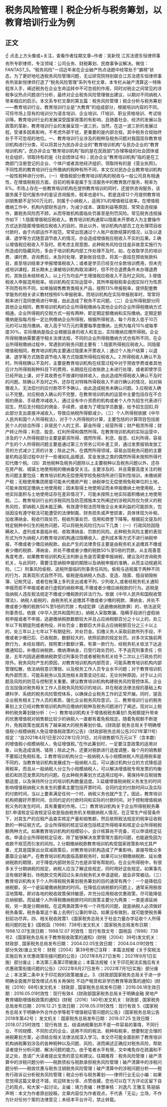 # 税务风险管理丨税企分析与税务筹划，以教育培训行业为例
## 正文
☝ 点击上方头像或+关注，查看作者往期文章~作者：吴新悦 江苏法德东恒律师事务所专职律师，专注领域：公司业务、财税筹划、民商事争议解决。微信：FANTAST_5。“税务风险”一词近年来在企业破产热点话题中经常处于“霸榜”状态，为了更好地吃透税务风险管理问题，无讼研究院特别联合江苏法德东恒律师事务所吴新悦律师打造了“税务风险管理”系列专栏文章，本专栏从破产清算这一特殊程序入手，阐述税务在企业生命运转中不可忽视的作用，同时对税企之间常见的涉税争议热点问题进行分析，最终对企业税务风险管理做出建议，以期对不同纳税人带来相应的启示。本文系专栏文章的第五篇：税务风险管理丨税企分析与税务筹划——教育培训行业。教育培训行业是“大教育”的组成部分，根据培训内容的不同，可将市场上现有的培训分为语言培训、企业培训、IT培训、职业资格培训、考试培训等。教育培训行业的发展深受国家政策的有影响，且随着社会、经济的发展以及政策的革新，教育培训行业的发展呈现一波三折。当然，在这一波三折的发展过程，受诸多因素影响，不考虑外部干扰，更重要的是内部合规，其中税务合规始终处于不可忽视的地位。一、教育培训行业涉及的税种及税务问题对我国现存教育培训机构进行分类，可以将其分为民办非企业的“教育培训机构”与民办企业的“教育培训机构”。民办非企业“教育培训机构”指的是在民政部门办理等级的社会团体或社会组织，领取持有的是《社会团体证书》；民办企业“教育培训机构”指的是在工商部门注册登记的企业、个体户或者其他经济组织，领取持有的是《营业执照》。不同性质的教育培训行业所缴纳的税种有所不同，本文仅对民办企业教育培训机构一般性税种进行分析。（一）增值税部分教育培训机构的税收与一般公司具有相通性，在增值税税目方面，目前的税率是属于生活服务中的教育医疗服务，税率为6%。市场上存在一些教育培训机构在提供教育培训的同时，还提供咨询服务，该服务属于现代服务中的鉴证咨询服务，税率也是6%。若是连续12个月提供教育培训销售额不足500万元的，则属于小纳税人，适用3%的增值税征收率。在增值税缴纳工作中，机构内部财务运作，为减少成本、谋取利益等原因，常常会违规操作，置税务风险而不顾，从而导致机构面临处罚甚至是刑罚风险。常见税务违规操作如下：1.隐匿增值税应税收入。教育培训机构通常以隐匿未开票收入为主要操作方式达到隐匿增值税应税收入的目的，除此以外，培训机构内部员工在处理项目收付款时，由于内部运作不规范，常常出现通过个人账户收款结算的情况，以及以退课、退学等方式随意调节收入的情况，亦会造成增值税应税收入不实的后果。2.确认增值税应税收入不及时。若考虑主观意图，此种税务风险往往是非故意实施行为所造成的隐藏风险，多由于培训机构内部工作处理不及时，如，在收取学员的培训费、课时费、咨询费后，未及时处理、更新账目信息，将其一直挂在预收账款科目，直至培训结束才申报增值税收入；或者是学员已经支付全款培训费用，但未完成培训课程，其长期未上课被培训机构取消课时，但不符合退费条件未办理退费的，其账目未结转收入，以上行为均会产生增值税应税收入不及时之风险。3.增值税收入申报混用税率。培训机构在实际运营中，其所申报税税率会因实际行为性质不同而有所不同，如单独销售教育类相关产品，按照13%申报税率，提供配套教学服务的相关讲义教材按照6%申报税率。而培训机构在实际申报税率时，常常将税率进行混同使用进行申报，由此造成了税务不实问题。（二）企业所得税部分同其他企业相同，教育培训机构的企业所得税缴纳与其他企业的企业所得税缴纳方式相通，企业所得税的交税方式一般有两种，即定期定额缴纳和实际缴纳。定期定额缴纳是指每月按一定比例缴纳企业所得税，根据所得税法，每个月收入低于10万元的可以按月缴纳，收入高于10万元的需要每季度缴纳，比例为每月10%或每季度30%。实际缴纳是指企业根据自身的收入和支出，实际缴纳应缴所得税。企业所得税缴纳需要遵守相关法律法规，不同的企业所得税缴纳方式也有所不同，在企业所得税缴纳过程中，常遇到的税务问题主要有：1.隐匿所得税应税收入。同隐匿增值税相同，教育培训机构主要通过隐匿未开票收入；通过个人账户结算；以退课、退学等方式随意调节收入等方式隐匿所得税应税收入。2.所得税收入确认不及时。所得税确认不及时，主要是教育培训机构在经营过程中对于预收学费或者其他应计为所得税税种科目下的费用，长期挂在应收账款上未进行处理，或者即使学员已经开始上课，对于其收费也不按课时结转收入，由此造成所得税收入确认不及时的问题。除确认不及时之外，还存在对特殊所得税收入不进行确认的情况，如对捐赠收入、无法偿付的应付款项不予确认，由此造成税务未确认问题。3.应税收入确认不完整。对应税收入确认的不完整，在教育培训机构的运营中主要包括存在不合规的佣金、手续费冲减收入，通过没有中介资质的机构或者个人作为招生代表进行招生，然后支付相应的佣金、手续费，或者为了增加学员数量，给予招生回扣,将此部分支出直接冲减收入，导致应纳税所得额减少。（三）个人所得税依据《中华人民共和国个人所得税法》，对于个人所得税的计算，主要包括的计算项目包括居民个人的综合所得；非居民个人的工资、薪金所得；经营所得；财产租赁所得；财产转让所得；利息、股息、红利所得和偶然所得。在教育培训机构的实际运营中，涉及的个人所得税部分主要是薪资所得、偶然所得、利息、股息、红利所得，容易产生的个人所得税问题主要是通过第三方劳务公司补差工资，通过发票报销发放工资的方式减少工资的计发；除此之外，在偶然所得领域，容易出现税务问题的主要是机构运营过程中对于一些诸如礼品赠送、奖金发放之类的偶然所得未按照所得代扣代缴个税。（四）其他税种及税务问题除以上主要税种以及税务问题以外，还存在房产税、城镇土地使用税的缴纳备受关注。主要涉及的、并且需要高度关注的税务问题主要包括：教育培训机构无偿使用学校免税场所进行营利性培训，未缴纳房产税；无租使用集团房屋可能未代缴房产税；纳税单位无偿使用免税单位的土地，可能未按规定缴纳土地使用税；因未取得土地使用证而未申报缴纳土地使用税，土地实际面积与土地使用证存在差异情况下，可能未按照土地实际面积缴纳土地使用税。二、教育培训行业的涉税风险及防范措施本文所阐述的涉税风险仅为侠义的税务风险，即纳税人因未能正确、有效遵守税法而导致企业未来利益的可能损失，包括因没有遵守税法可能遭受的法律制裁、财务损失或声誉损害，具体体现为补税、加收滞纳金、税收行政处罚、税收刑事处罚、信用和商誉下降等。根据前文提及的特定税种中衍生的税务问题，可以将税务风险归为以下几类：（一）行政风险因隐瞒收入、虚列成本面临补税、收取滞纳金、罚款的风险。此种税务风险主要的表现形式为作为纳税人的教育培训机构通过隐瞒收入、虚列成本等方式不进行纳税申报，不缴或者少缴应纳税款。由此产生的法律责任主要是由税务机关追缴其不缴或者少缴的税款、滞纳金，并处不缴或者少缴的税款50%至5倍的罚款。从主观善意角度考虑，如果教育培训机构无法判断业务是否需要申报纳税，建议及时咨询税务机关，与此同时，需要注意纳税申报的期限以及纳税申报的准确，从而主动规避风险。（二）刑事风险偷税、逃税所面临的刑事责任风险。偷税与逃税属于两种不同的行为，其表现形式自然不同。偷税是指纳税人伪造、变造、隐匿、擅自销毁帐簿、记帐凭证，或者在帐簿上多列支出或者不列、少列收入,或者经税务机关通知申报而拒不申报或者进行虚假的纳税申报,不缴或者少缴应纳税款的行为。逃税是指纳税人违反税法规定不缴或少缴税款的非法行为。依据《中华人民共和国税收管理法》，纳税人偷税的，由税务机关追缴其不缴或者少缴的税款、滞纳金，并处不缴或者少缴的税款50%至5倍的罚款；构成犯罪（逃避缴纳税款罪）的，依法追究刑事责任。依据《中华人民共和国刑法》，纳税人采取欺骗、隐瞒手段进行虚假纳税申报或者不申报，逃避缴纳税款数额较大并且占应纳税额百分之十以上的，处三年以下有期徒刑或者拘役，并处罚金；数额巨大并且占应纳税额百分之三十以上的，处三年以上七年以下有期徒刑，并处罚金。扣缴义务人采取前款所列手段，不缴或者少缴已扣、已收税款，数额较大的，依照前款的规定处罚。对多次实施前两款行为，未经处理的，按照累计数额计算。有第一款行为，经税务机关依法下达追缴通知后，补缴应纳税款，缴纳滞纳金，已受行政处罚的，不予追究刑事责任；但是，五年内因逃避缴纳税款受过刑事处罚或者被税务机关给予二次以上行政处罚的除外。税务风险产生的原因，对教育培训机构内部而言，可能系教育培训机构内部管理松散，依法纳税意识薄弱，以及税务工作人员专业水平问题；对于教育培训机构外部而言，可能系税务以及其他相关政策变动引起，无论何种原因，对于以上问题及风险的防范与控制至关重要。建议教育培训机构构建税务风险管控体系，企业应当加强对税务相关工作人员税务风险知识的培训，并在税收法律法规的基础上构建科学、系统的税务风险管控体系，以确保企业税务工作的正常开展。同时，提高企业税务相关工作人员的素质，强化企业税务风险意识。三、教育培训行业的税务筹划上文已经对教育培训机构所应缴纳的税种及税务问题进行了阐述，现对以上税种的税务筹划做分析：（一）教育培训机构关于增值税税务筹划1.免税额提升带来的优惠增值税对销售额比较少的纳税人一直都有着免税规定。随着免税额不断提升，免税政策也就具有了越来越大的税务筹划价值。《财政部 税务总局关于明确增值税小规模纳税人免征增值税政策的公告》（财政部税务总局公告2021年第11号）规定：“自2021年4月1日至2022年12月31日，对月销售额15万元以下（含本数）的增值税小规模纳税人，免征增值税。”在作此筹划时，一定要注意政策的适用对象，以免造成误用、错用；除此之外，还要对税款进行适度调整，每个月的销售额不要超过免税标准。2.教育培训机构分立一般纳税人与小规模纳税人所适用税率是不同的，当教育培训机构发展成为一般纳税人后，可以通过机构分立的方式降低适用税率，而且从一般纳税人分立为小规模纳税人，可以解决增值税专用发票的均衡抵扣和防范发票风险的问题。在此种税务筹划方式适用过程中，需保持年应税销售额适度，以及保持所分立的培训机构数量适度。3.延缓增值税纳税义务发生的时间影响增值税纳税义务发生的要素主要包括开票时间、合同约定的付款时间以及实际的付款时间，当以上要素满足任何一个时，纳税义务也就产生了。因此，教育培训机构把握好开票时间、合同约定的付款时间和实际的付款时间，对于控制增值税纳税义务的发生时间，具有重要的作用。（二）教育培训机构关于企业所得税税务筹划1.申请核定征收核定征收是指由税务机关根据纳税人情况，在正常生产经营条件下，对其生产的应税产品查实核定产量和销售额，然后依照税法规定的税率征收税款的一种征税方式。企业所得税的核定征收包括核定所得税率和核定企业所得税税额两种方式。如果教育培训机构的规模较小，会计核算尚不完备，可以申请核定征收。申请企业所得税核定征收，除了能够解决发票管理方面的问题，也能避免因为收款不规范而引发的风险。2.分期缴纳税款教育培训机构受国家政策影响尤其严重，尤其是国家出台双减政策后，对教育培训机构造成了严重影响，直接导致众多萎靡企业破产。在教育培训机构面临高额税务时，如果可以分期缴纳税款、延长缴纳税款的期限，对于降低内部财务压力也是非常有帮助的。在企业所得税中，有很多关于分期纳税的规定，纳税人应当了解这些规定，同时用好这些规定。如果事先没有做好筹划，待税款交完再回过头来向税务机关申请退税，就会非常被动。（三）教育培训机构关于个人所得税税务筹划税务筹划的目的通常有两个：一个是降低应纳税额，另一个是延缓缴纳税款的时间。在降低应纳税额的问题上，通常采用税收洼地策略，即对各地的税收政策保持敏感，并充分应用税收优惠政策，尽可能降低应纳税额。而延缓个人所得税缴纳税款时间的政策主要分为两类：一类是递延纳税，另一类是分期纳税。在这两类政策中有一个共性的问题，就是纳税人必须做好税务备案。税务备案这个看上去例行公事的举动，如果没有做到，就可能使税务筹划前功尽弃。四、相关税收政策1.《国家税务总局关于社会力量办学征收个人所得税问题的批复》(国税函〔1998〕738号)发文机关：国家税务总局发布日期：1998.12.07生效日期：1998.12.07 时效性：现行有效文号：国税函〔1998〕738号2.《国家税务总局关于教育税收政策的通知》(财税〔2004〕39号)发文机关： 财政部 , 国家税务总局发布日期： 2004.02.05生效日期： 2004.04.01时效性： 部分失效/废止文号： 财税〔2004〕第39号修订注释： 本篇法规被《关于契税法实施后有关优惠政策衔接问题的公告》（2021年8月27日发布；2021年9月1日实施）部分废止；本法第三条第2项被废止；本篇法规被《关于印花税法实施后有关优惠政策衔接问题的公告》（2022年6月27日发布；2022年7月1日实施）部分废止；本法第二条中关于印花税的政策被废止。3.《财政部国家税务总局关于进一步明确全面推开营改增试点有关再保险 不动产租赁和非学历教育等政策的通知》(财税〔2016〕68号)发文机关：财政部 , 国家税务总局发布日期：2016.06.18生效日期：2016.05.01时效性：现行有效4.《财政部国家税务总局关于明确金融 房地产 教育辅助增值税政策的通知》(财税〔2016〕140号)发文机关：财政部 , 国家税务总局发布日期：2016.12.21 生效日期：2016.05.01时效性：现行有效 5.《国家税务总局关于明确中外合作办学等若干增值税征管问题的公告》（国家税务总局公告2018年第42号 ）发文机关：国家税务总局发布日期：2018.07.25 生效日期：2018.07.25时效性：现行有效 五、结语纳税筹划并不是一件容易的事情，不同行业、不同规模、不同形式的企业，适用不同的税法、税种和税率，想要制定合理的纳税筹划方案，必须结合相关法律法规深入学习。本文尽可能全面剖析了教育培训机构纳税筹划涉及的各种税种以及问题、风险，进而阐述正确应对税务风险，帮助读者提升分析问题、解决问题的能力。由于笔者水平有限，文中难免存在疏漏和不足之处，恳请广大读者提出宝贵的意见和建议。往期推荐：税务风险管理丨破产清算中的涉税问题分析——税款债权与税款承担税务风险管理丨破产清算中的涉税问题分析——税收优惠与税务注销税务风险管理丨破产清算中的涉税问题分析——税务行政诉讼分析税务风险管理丨税企分析与税务筹划——律师行业无讼小编：如果您觉得这篇文章还不错，欢迎转发分享、点赞收藏，您也可以在下方评论区留下自己的观点，和大家一起讨论。主编：靖力责编：林慧审核：刘逸凡 王雅玉 陈丽娟声明：本文为作者原创投稿，文章内容仅为作者观点，不代表「无讼」立场，不作为针对任何个案的法律意见；未经本平台许可，禁止转载。